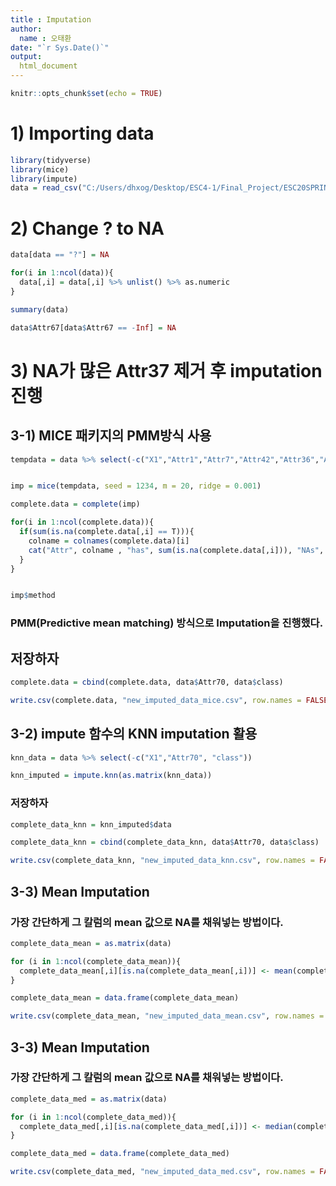 ```yaml
---
title : Imputation
author:
  name : 오태환
date: "`r Sys.Date()`"
output:
  html_document
---
```


```r
knitr::opts_chunk$set(echo = TRUE)
```

# 1) Importing data

```r
library(tidyverse)
library(mice)
library(impute)
data = read_csv("C:/Users/dhxog/Desktop/ESC4-1/Final_Project/ESC20SPRING_team4/finalEDA/data/new_calculated_data.csv")
```

# 2) Change ? to NA
```r
data[data == "?"] = NA

for(i in 1:ncol(data)){
  data[,i] = data[,i] %>% unlist() %>% as.numeric
}

summary(data)

data$Attr67[data$Attr67 == -Inf] = NA
```

# 3) NA가 많은 Attr37 제거 후 imputation 진행

## 3-1) MICE 패키지의 PMM방식 사용

```r

tempdata = data %>% select(-c("X1","Attr1","Attr7","Attr42","Attr36","Attr46","Attr8","Attr12","Attr15","Attr28","Attr45","Attr23","Attr50","Attr62","Attr48","Attr35","Attr45","Attr27","Attr40","Attr44","Attr54","Attr56", "Attr58",  "Attr70", "class"))


imp = mice(tempdata, seed = 1234, m = 20, ridge = 0.001)

complete.data = complete(imp)

for(i in 1:ncol(complete.data)){
  if(sum(is.na(complete.data[,i] == T))){
    colname = colnames(complete.data)[i]
    cat("Attr", colname , "has", sum(is.na(complete.data[,i])), "NAs", "\n")
  }
}



```

```r
imp$method
```

### PMM(Predictive mean matching) 방식으로 Imputation을 진행했다.

## 저장하자
```r

complete.data = cbind(complete.data, data$Attr70, data$class)

write.csv(complete.data, "new_imputed_data_mice.csv", row.names = FALSE)
```

## 3-2) impute 함수의 KNN imputation 활용

```r
knn_data = data %>% select(-c("X1","Attr70", "class"))

knn_imputed = impute.knn(as.matrix(knn_data))
```

### 저장하자
```r
complete_data_knn = knn_imputed$data

complete_data_knn = cbind(complete_data_knn, data$Attr70, data$class)

write.csv(complete_data_knn, "new_imputed_data_knn.csv", row.names = FALSE)
```


## 3-3) Mean Imputation

### 가장 간단하게 그 칼럼의 mean 값으로 NA를 채워넣는 방법이다.

```r


complete_data_mean = as.matrix(data)

for (i in 1:ncol(complete_data_mean)){
  complete_data_mean[,i][is.na(complete_data_mean[,i])] <- mean(complete_data_mean[,i][order(complete_data_mean[,i])[4:(nrow(complete_data_mean)-3)]])
}

complete_data_mean = data.frame(complete_data_mean)

write.csv(complete_data_mean, "new_imputed_data_mean.csv", row.names = FALSE)
```

## 3-3) Mean Imputation

### 가장 간단하게 그 칼럼의 mean 값으로 NA를 채워넣는 방법이다.

```r


complete_data_med = as.matrix(data)

for (i in 1:ncol(complete_data_med)){
  complete_data_med[,i][is.na(complete_data_med[,i])] <- median(complete_data_med[,i][order(complete_data_med[,i])])
}

complete_data_med = data.frame(complete_data_med)

write.csv(complete_data_med, "new_imputed_data_med.csv", row.names = FALSE)
```
